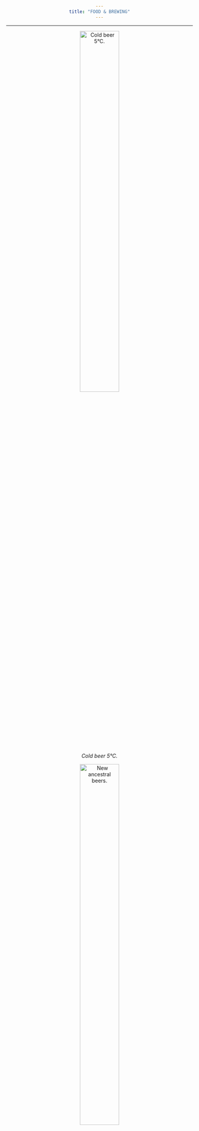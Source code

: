```yaml
---
title: "FOOD & BREWING"
---
```

___

<style>
body {text-align: center}
</style>



![*Cold beer 5°C.*](C:\Users\Dell\Desktop\GENNBIO.github.io\Brewing 1_NN.jpg){width=50%}



![*New ancestral beers.*](C:\Users\Dell\Desktop\GENNBIO.github.io\New ancestral beers_NN.jpg){width=50%}


![*Purity law.*](C:\Users\Dell\Desktop\GENNBIO.github.io\Beer023_NN.jpg){width=50%}

![*Sweet pepino jam.*](C:\Users\Dell\Desktop\GENNBIO.github.io\Sweet_NN.jpg){width=50%}


![*Black garlic.*](C:\Users\Dell\Desktop\GENNBIO.github.io\Black garlic_NN.png){width=50%}